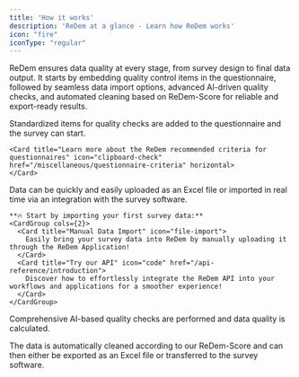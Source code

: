 ```yaml
---
title: 'How it works'
description: 'ReDem at a glance - Learn how ReDem works'
icon: "fire"
iconType: "regular"
---
```



ReDem ensures data quality at every stage, from survey design to final data output. It starts by embedding quality control items in the questionnaire, followed by seamless data import options, advanced AI-driven quality checks, and automated cleaning based on ReDem-Score for reliable and export-ready results.

<Steps titleSize="h3">
  <Step title="Prepare questionnaire">
    <p> Standardized items for quality checks are added to the questionnaire and the survey can start. </p>

    <Card title="Learn more about the ReDem recommended criteria for questionnaires" icon="clipboard-check" href="/miscellaneous/questionnaire-criteria" horizontal>
    </Card>

  </Step>
  <Step title="Import data">
    Data can be quickly and easily uploaded as an Excel file or imported in real time via an integration with the survey software.

    **🔥 Start by importing your first survey data:**
    <CardGroup cols={2}>
      <Card title="Manual Data Import" icon="file-import">
        Easily bring your survey data into ReDem by manually uploading it through the ReDem Application!
      </Card>
      <Card title="Try our API" icon="code" href="/api-reference/introduction">
        Discover how to effortlessly integrate the ReDem API into your workflows and applications for a smoother experience!
      </Card>
    </CardGroup>
  </Step>
  <Step title="Measure data quality">
    <p>Comprehensive AI-based quality checks are performed and data quality is calculated.</p>
  </Step>
  <Step title="Clean and export">
    <p>The data is automatically cleaned according to our ReDem-Score and can then either be exported as an Excel file or transferred to the survey software.</p>
  </Step>
</Steps>

